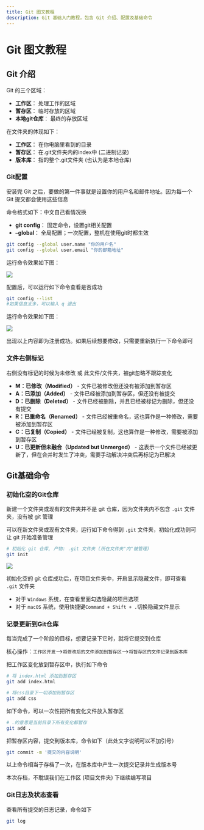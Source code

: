 ```yaml
---
title: Git 图文教程
description: Git 基础入门教程，包含 Git 介绍、配置及基础命令
---
```


# Git 图文教程

## Git 介绍

Git 的三个区域：

- **工作区**： 处理工作的区域
- **暂存区**： 临时存放的区域
- **本地git仓库**： 最终的存放区域

在文件夹的体现如下：

- **工作区**： 在你电脑里看到的目录
- **暂存区**： 在.git文件夹内的index中 (二进制记录)
- **版本库**： 指的整个.git文件夹 (也认为是本地仓库)

### Git配置

安装完 Git 之后，要做的第一件事就是设置你的用户名和邮件地址。因为每一个 Git 提交都会使用这些信息

命令格式如下：中文自己看情况换

- **git config**： 固定命令，设置git相关配置
- **–global**： 全局配置；一次配置，整机在使用git时都生效

```zsh title="bash"
git config --global user.name "你的用户名"
git config --global user.email "你的邮箱地址"
```

运行命令效果如下图：

![](assets/20250221_100222_1.png)

配置后，可以运行如下命令查看是否成功

```zsh title="bash"
git config --list
#如果信息太多，可以输入 q 退出
```

运行命令效果如下图：

![](assets/20250221_100429_2.png)

出现以上内容即为注册成功。如果后续想要修改，只需要重新执行一下命令即可

### 文件右侧标记

右侧没有标记的时候为未修改 或 此文件/文件夹，被git忽略不跟踪变化

- **M：已修改（Modified）** - 文件已被修改但还没有被添加到暂存区
- **A：已添加（Added）** - 文件已经被添加到暂存区，但还没有被提交
- **D：已删除（Deleted）** - 文件已经被删除，并且已经被标记为删除，但还没有提交
- **R：已重命名（Renamed）** - 文件已经被重命名，这也算作是一种修改，需要被添加到暂存区
- **C：已复制（Copied）** - 文件已经被复制，这也算作是一种修改，需要被添加到暂存区
- **U：已更新但未融合（Updated but Unmerged）** - 这表示一个文件已经被更新了，但在合并时发生了冲突，需要手动解决冲突后再标记为已解决

## Git基础命令

### 初始化空的Git仓库

新建一个文件夹或现有的文件夹并不是 git 仓库，因为文件夹内不包含 `.git` 文件夹，没有被 git 管理

可以在新文件夹或现有文件夹，运行如下命令得到 `.git` 文件夹，初始化成功则可让 git 开始准备管理

```zsh title="bash"
# 初始化 git 仓库, 产物: .git 文件夹 (所在文件夹"内"被管理)
git init
```

![](assets/20250221_101136_3.png)

初始化空的 git 仓库成功后，在项目文件夹中，开启显示隐藏文件，即可查看 `.git` 文件夹

- 对于 `Windows` 系统，在查看里面勾选隐藏的项目选项
- 对于 `macOS` 系统，使用快捷键`Command + Shift + .`切换隐藏文件显示

### 记录更新到Git仓库

每当完成了一个阶段的目标，想要记录下它时，就将它提交到仓库

核心操作：`工作区开发`—>`将修改后的文件添加到暂存区`—>`将暂存区的文件记录到版本库`

把工作区变化放到暂存区中，执行如下命令

```zsh title="bash"
# 将 index.html 添加到暂存区
git add index.html

# 将css目录下一切添加到暂存区
git add css
```

如下命令，可以一次性把所有变化文件放入暂存区

```zsh title="bash"
# .的意思是当前目录下所有变化都暂存
git add .
```

把暂存区内容，提交到版本库，命令如下（此处文字说明可以不加引号）

```zsh title="bash"
git commit -m '提交的内容说明'
```

以上命令相当于存档了一次，在版本库中产生一次提交记录并生成版本号

本次存档，不耽误我们在工作区 (项目文件夹) 下继续编写项目

### Git日志及状态查看

查看所有提交的日志记录，命令如下

```zsh title="bash"
git log
```
